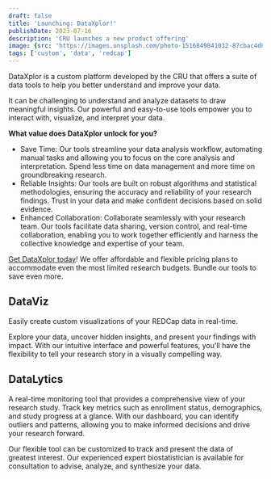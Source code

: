 ```yaml
---
draft: false
title: 'Launching: DataXplor!'
publishDate: 2023-07-16
description: 'CRU launches a new product offering'
image: {src: 'https://images.unsplash.com/photo-1516849841032-87cbac4d88f7?q=80&w=1000&auto=format&fit=crop&ixid=M3wxMjA3fDB8MHxwaG90by1wYWdlfHx8fGVufDB8fHx8fA==', alt: 'dx-launch-image'}
tags: ['custom', 'data', 'redcap']
---
```


DataXplor is a custom platform developed by the CRU that offers a suite of data tools to help you better understand and improve your data.

It can be challenging to understand and analyze datasets to draw meaningful insights. Our powerful and easy-to-use tools empower you to interact with, visualize, and interpret your data.

__What value does DataXplor unlock for you?__
- Save Time: Our tools streamline your data analysis workflow, automating manual tasks and allowing you to focus on the core analysis and interpretation. Spend less time on data management and more time on groundbreaking research.
- Reliable Insights: Our tools are built on robust algorithms and statistical methodologies, ensuring the accuracy and reliability of your research findings. Trust in your data and make confident decisions based on solid evidence.
- Enhanced Collaboration: Collaborate seamlessly with your research team. Our tools facilitate data sharing, version control, and real-time collaboration, enabling you to work together efficiently and harness the collective knowledge and expertise of your team.

[Get DataXplor today](https://redcap.cru.ucalgary.ca/surveys/?s=7L49EPE94D)! We offer affordable and flexible pricing plans to accommodate even the most limited research budgets. Bundle our tools to save even more.

<div class="pt-12"></div>

## DataViz
Easily create custom visualizations of your REDCap data in real-time.

Explore your data, uncover hidden insights, and present your findings with impact. With our intuitive interface and powerful features, you'll have the flexibility to tell your research story in a visually compelling way.

## DataLytics
A real-time monitoring tool that provides a comprehensive view of your research study. Track key metrics such as enrollment status, demographics, and study progress at a glance. With our dashboard, you can identify outliers and patterns, allowing you to make informed decisions and drive your research forward.

Our flexible tool can be customized to track and present the data of greatest interest. Our experienced expert biostatistician is available for consultation to advise, analyze, and synthesize your data.